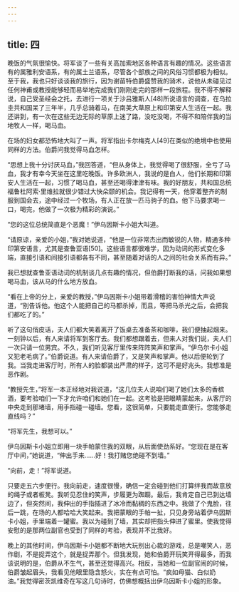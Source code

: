 ```yaml
---
---
---
```

title: 四
---




晚饭的气氛很愉快。将军谈了一些有关高加索地区各种语言有趣的情况。这些语言有的属雅利安语系，有的属土兰语系，尽管各个部族之间的风俗习惯都极为相似。至于我，我也只好谈谈我的旅行，因为谢苗特伯爵盛赞我的骑术，说他从未碰见过任何神甫或教授能够轻而易举地完成我们刚刚走完的那样一段旅程。我不得不解释说，自己受圣经会之托，去进行一项关于沙吕雅斯人[48]所说语言的调查，在乌拉圭共和国呆了三年半，几乎总骑着马，在南美大草原上和印第安人生活在一起。我还讲到，有一次在这些无边无际的草原上迷了路，没吃没喝，不得不和陪伴我的当地牧人一样，喝马血。

在场的妇女都恐怖地大叫了一声。将军指出卡尔梅克人[49]在类似的绝境中也使用同样的方法。伯爵问我觉得马血怎样。

“思想上我十分讨厌马血，”我回答道，“但从身体上，我觉得喝了很舒服，全亏了马血，我才有幸今天坐在这里吃晚饭。许多欧洲人，我说的是白人，他们长期和印第安人生活在一起，习惯了喝马血，甚至还喝得津津有味。我的好朋友，共和国总统福鲁杜阿索·里维拉就很少错过大快朵颐的机会。我记得有一天，他穿着整齐的制服到国会去，途中经过一个牧场，有人正在放一匹马驹子的血。他下马要求喝一口，喝完，他做了一次极为精彩的演说。”

“您的这位总统简直是个恶魔！”伊乌因斯卡小姐大叫道。

“请原谅，亲爱的小姐，”我对她说道，“他是一位非常杰出而敏锐的人物，精通多种印第安语言，尤其是查鲁亚语[50]。这些语言都很难学，因为动词的形式变化多端，直接引语和间接引语都各有不同，甚至随着对话的人之间的社会关系而有异。”

我已想就查鲁亚语动词的机制谈几点有趣的情况，但伯爵打断我的话，问我如果想喝马血，该从马的什么地方放血。

“看在上帝的分上，亲爱的教授，”伊乌因斯卡小姐带着滑稽的害怕神情大声说道，“别告诉他。他这个人能把自己的马都杀掉，而且，等把马杀光之后，会把我们都吃了的。”

听了这句俏皮话，夫人们都大笑着离开了饭桌去准备茶和咖啡，我们便抽起烟来。一刻钟以后，有人来请将军到客厅去。我们都想跟着去，但来人对我们说，夫人们一次只请一位男宾。不久，我们听见客厅里传来阵阵笑声和掌声。“伊乌尔卡小姐又犯老毛病了。”伯爵说道。有人来请伯爵了，又是笑声和掌声。他以后便轮到了我。当我走进客厅时，所有人的脸都装出严肃的样子，这可不是好兆头。我想准是恶作剧。

“教授先生，”将军一本正经地对我说道，“这几位夫人说咱们喝了她们太多的香槟酒，要考验咱们一下才允许咱们和她们在一起。这考验是把眼睛蒙起来，从客厅的中央走到那堵墙，用手指碰一碰墙。您看，这很简单，只要能走直便行。您能够走直线吗？”

“将军先生，我想可以。”

伊乌因斯卡小姐立即用一块手帕蒙住我的双眼，从后面使劲系好。“您现在是在客厅中间，”她说道，“伸出手来……好！我打赌您绝碰不到墙。”

“向前，走！”将军说道。

只要走五六步便行。我向前走，速度很慢，确信一定会碰到他们打算绊我而故意放的绳子或者板凳。我听见忍住的笑声，步履更为踟蹰。最后，我肯定自己已到达墙边了，但突然间，我伸出的手指插进了冰冷而黏稠的东西之中。我做了个鬼脸，往后一跳，在场的人都哈哈大笑起来。我把蒙眼的手帕一扯，只见身旁站着伊乌因斯卡小姐，手里端着一罐蜜。我以为碰到了墙，其实却把指头伸进了蜜里。使我觉得安慰的是那两位副官也受到了同样的考验，表现并不比我好。

晚上的其他时间，伊乌因斯卡小姐都不断地大玩别出心裁的游戏，总是嘲笑人，恶作剧，不是捉弄这个，就是捉弄那个。但我发现，她和伯爵开玩笑开得最多，而我该说明的是，伯爵从不生气，甚至还觉得高兴。相反，当她和一位副官闹的时候，伯爵皱起眉头，我看见他眼里隐含怒火，实在有点可怕。“疯如母猫、白似奶油。”我觉得密茨凯维奇在写这几句诗时，仿佛想概括出伊乌因斯卡小姐的形象。